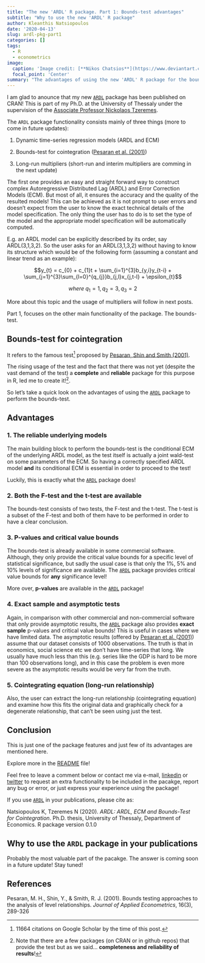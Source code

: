 ---
title: "The new 'ARDL' R package. Part 1: Bounds-test advantages"
subtitle: "Why to use the new 'ARDL' R package"
author: Kleanthis Natsiopoulos
date: '2020-04-13'
slug: ardl-pkg-part1
categories: []
tags:
  - R
  - econometrics
image:
  caption: 'Image credit: [**Nikos Chatsios**](https://www.deviantart.com/favloskyknos)'
  focal_point: 'Center'
summary: "The advantages of using the new 'ARDL' R package for the bounds-test for cointegration."
---

I am glad to anounce that my new [`ARDL`](https://CRAN.R-project.org/package=ARDL) package has been published on CRAN! This is part of my Ph.D. at the University of Thessaly under the supervision of the [Associate Professor Nickolaos Tzeremes](https://sites.google.com/site/tzeremesn/).

The `ARDL` package functionality consists mainly of three things (more to come in future updates):

1. Dynamic time-series regression models (ARDL and ECM)

2. Bounds-test for cointegration ([Pesaran et al. (2001)](https://onlinelibrary.wiley.com/doi/abs/10.1002/jae.616))

3. Long-run multipliers (short-run and interim multipliers are comming in the next update)

The first one provides an easy and straight forward way to construct complex Autoregressive Distributed Lag (ARDL) and Error Correction Models (ECM). But most of all, it ensures the accuracy and the quality of the resulted models! This can be achieved as it is not prompt to user errors and doesn't expect from the user to know the exact technical details of the model specification. The only thing the user has to do is to set the type of the model and the appropriate model specification will be automatically computed.

E.g. an ARDL model can be explicitly described by its order, say ARDL(3,1,3,2). So the user asks for an ARDL(3,1,3,2) without having to know its structure which would be of the following form (assuming a constant and linear trend as an example):

$$y_{t} = c_{0} + c_{1}t + \sum_{i=1}^{3}b_{y,i}y_{t-i} + \sum_{j=1}^{3}\sum_{l=0}^{q_{j}}b_{j,l}x_{j,t-l} + \epsilon_{t}$$

$$where \; q_{1}=1, q_{2}=3, q_{3}=2$$

More about this topic and the usage of multipliers will follow in next posts.

Part 1, focuses on the other main functionality of the package. The bounds-test.

## Bounds-test for cointegration

It refers to the famous test[^1] proposed by [Pesaran, Shin and Smith (2001)](https://onlinelibrary.wiley.com/doi/abs/10.1002/jae.616). 

[^1]: 11664 citations on Google Scholar by the time of this post.

The rising usage of the test and the fact that there was not yet (despite the vast demand of the test) a **complete** and **reliable** package for this purpose in R, led me to create it![^2].

[^2]: Note that there are a few packages (on CRAN or in github repos) that provide the test but as we said... **completeness and reliability of results**!

So let's take a quick look on the advantages of using the [`ARDL`](https://CRAN.R-project.org/package=ARDL) package to perform the bounds-test.

## Advantages

### 1. The reliable underlying models

The main building block to perform the bounds-test is the conditional ECM of the underlying ARDL model, as the test itself is actually a joint wald-test on some parameters of the ECM. So having a correctly specified ARDL model **and** its conditional ECM is essential in order to proceed to the test!

Luckily, this is exactly what the [`ARDL`](https://CRAN.R-project.org/package=ARDL) package does!

### 2. Both the F-test and the t-test are available

The bounds-test consists of two tests, the F-test and the t-test. The t-test is a subset of the F-test and both of them have to be performed in order to have a clear conclusion.

### 3. P-values and critical value bounds

The bounds-test is already available in some commercial software. Although, they only provide the critical value bounds for a specific level of statistical significance, but sadly the usual case is that only the 1%, 5% and 10% levels of significance are available. The [`ARDL`](https://CRAN.R-project.org/package=ARDL) package provides critical value bounds for **any** significance level!

More over, **p-values** are available in the [`ARDL`](https://CRAN.R-project.org/package=ARDL) package!

### 4. Exact sample and asymptotic tests

Again, in comparison with other commercial and non-commercial software that only provide asymptotic results, the [`ARDL`](https://CRAN.R-project.org/package=ARDL) package also provides **exact sample** p-values and critical value bounds! This is useful in cases where we have limited data. The asymptotic results (offered by [Pesaran et al. (2001)](https://onlinelibrary.wiley.com/doi/abs/10.1002/jae.616)) assume that our dataset consists of 1000 observations. The truth is that in economics, social science etc we don't have time-series that long. We usually have much less than this (e.g. series like the GDP is hard to be more than 100 observations long), and in this case the problem is even more severe as the asymptotic results would be very far from the truth.

### 5. Cointegrating equation (long-run relationship)

Also, the user can extract the long-run relationship (cointegrating equation) and examine how this fits the original data and graphically check for a degenerate relationship, that can't be seen using just the test.

## Conclusion

This is just one of the package features and just few of its advantages are mentioned here.

Explore more in the [README](https://github.com/Natsiopoulos/ARDL/blob/master/README.md) file!

Feel free to leave a comment below or contact me via e-mail, [linkedin](www.linkedin.com/in/kleanthis-natsiopoulos) or [twitter](https://twitter.com/klnatsio) to request an extra functionality to be included in the pacakge, report any bug or error, or just express your experience using the package!

If you use [`ARDL`](https://CRAN.R-project.org/package=ARDL) in your publications, please cite as:

Natsiopoulos K, Tzeremes N (2020). *ARDL: ARDL, ECM and Bounds-Test for Cointegration*. Ph.D. thesis, University of Thessaly, Department of Economics. R package version 0.1.0

## Why to use the `ARDL` package in your publications

Probably the most valuable part of the pacakge. The answer is coming soon in a future update! Stay tuned!

## References

Pesaran, M. H., Shin, Y., & Smith, R. J. (2001). Bounds testing approaches to the analysis of level relationships. *Journal of Applied Econometrics*, 16(3), 289-326